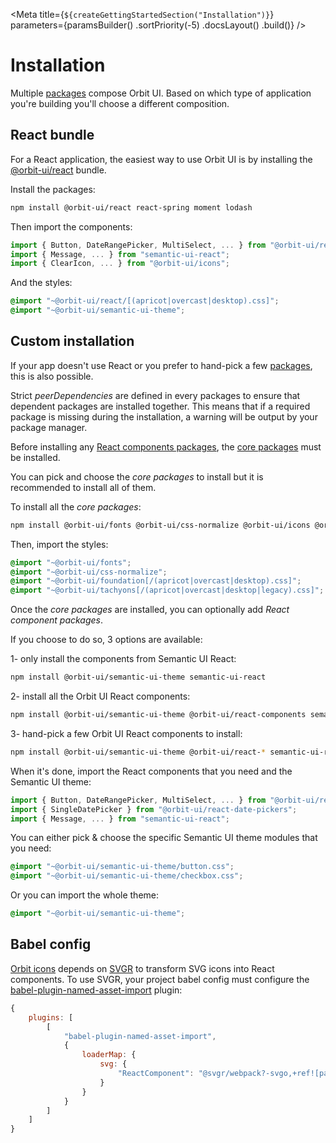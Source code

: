
<Meta
    title={`${createGettingStartedSection("Installation")}`}
    parameters={paramsBuilder()
        .sortPriority(-5)
        .docsLayout(<IntroductionLayout sourcePath="/" />)
        .build()}
/>

# Installation

Multiple [packages](?path=/docs/getting-started-packages--page) compose Orbit UI. Based on which type of application you're building you'll choose a different composition.

## React bundle

For a React application, the easiest way to use Orbit UI is by installing the [@orbit-ui/react](https://www.npmjs.com/package/@orbit-ui/react) bundle.

Install the packages:

```bash dark
npm install @orbit-ui/react react-spring moment lodash
```

Then import the components:

```javascript dark
import { Button, DateRangePicker, MultiSelect, ... } from "@orbit-ui/react-components";
import { Message, ... } from "semantic-ui-react";
import { ClearIcon, ... } from "@orbit-ui/icons";
```

And the styles:

```css dark
@import "~@orbit-ui/react/[(apricot|overcast|desktop).css]";
@import "~@orbit-ui/semantic-ui-theme";
```

## Custom installation

If your app doesn't use React or you prefer to hand-pick a few [packages](?path=/docs/getting-started-packages--page), this is also possible.

Strict *peerDependencies* are defined in every packages to ensure that dependent packages are installed together. This means that if a required package is missing during the installation, a warning will be output by your package manager.

Before installing any [React components packages](?path=/docs/getting-started-packages--page#react-components), the [core packages](?path=/docs/getting-started-packages--page#core) must be installed.

You can pick and choose the *core packages* to install but it is recommended to install all of them.

To install all the *core packages*:

```bash dark
npm install @orbit-ui/fonts @orbit-ui/css-normalize @orbit-ui/icons @orbit-ui/foundation @orbit-ui/tachyons
```

Then, import the styles:

```css dark
@import "~@orbit-ui/fonts";
@import "~@orbit-ui/css-normalize";
@import "~@orbit-ui/foundation[/(apricot|overcast|desktop).css]";
@import "~@orbit-ui/tachyons[/(apricot|overcast|desktop|legacy).css]";
```

Once the *core packages* are installed, you can optionally add *React component packages*.

If you choose to do so, 3 options are available:

1- only install the components from Semantic UI React:

```bash dark
npm install @orbit-ui/semantic-ui-theme semantic-ui-react
```

2- install all the Orbit UI React components:

```bash dark
npm install @orbit-ui/semantic-ui-theme @orbit-ui/react-components semantic-ui-react react-spring styled-jsx moment lodash
```

3- hand-pick a few Orbit UI React components to install:

```bash dark
npm install @orbit-ui/semantic-ui-theme @orbit-ui/react-* semantic-ui-react styled-jsx
```

When it's done, import the React components that you need and the Semantic UI theme:

```javascript dark
import { Button, DateRangePicker, MultiSelect, ... } from "@orbit-ui/react-components";
import { SingleDatePicker } from "@orbit-ui/react-date-pickers";
import { Message, ... } from "semantic-ui-react";
```

You can either pick & choose the specific Semantic UI theme modules that you need:

```css dark
@import "~@orbit-ui/semantic-ui-theme/button.css";
@import "~@orbit-ui/semantic-ui-theme/checkbox.css";
```

Or you can import the whole theme:

```css dark
@import "~@orbit-ui/semantic-ui-theme";
```

## Babel config

[Orbit icons](?path=/docs/materials-icons--page) depends on [SVGR](https://github.com/gregberge/svgr) to transform SVG icons into React components. To use SVGR, your project babel config must configure the [babel-plugin-named-asset-import](https://www.npmjs.com/package/babel-plugin-named-asset-import) plugin:

```js dark
{
    plugins: [
        [
            "babel-plugin-named-asset-import",
            {
                loaderMap: {
                    svg: {
                        "ReactComponent": "@svgr/webpack?-svgo,+ref![path]"
                    }
                }
            }
        ]
    ]
}
```
